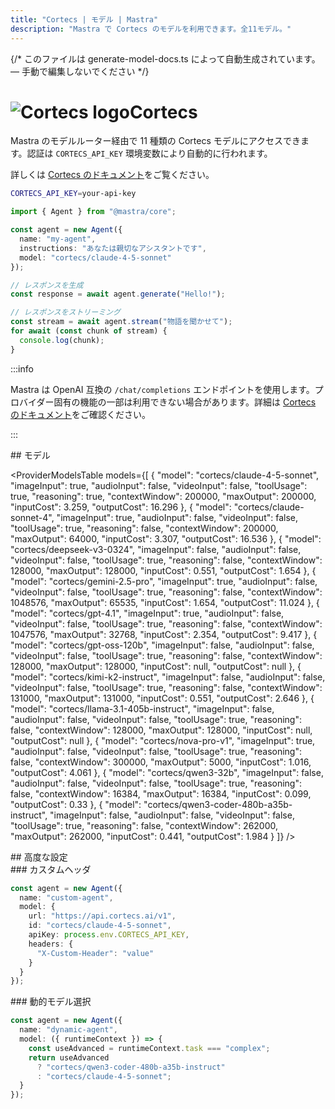 ```yaml
---
title: "Cortecs | モデル | Mastra"
description: "Mastra で Cortecs のモデルを利用できます。全11モデル。"
---
```


{/* このファイルは generate-model-docs.ts によって自動生成されています。— 手動で編集しないでください */}



# <img src="https://models.dev/logos/cortecs.svg" alt="Cortecs logo" className="inline w-8 h-8 mr-2 align-middle dark:invert dark:brightness-0 dark:contrast-200" />Cortecs

Mastra のモデルルーター経由で 11 種類の Cortecs モデルにアクセスできます。認証は `CORTECS_API_KEY` 環境変数により自動的に行われます。

詳しくは [Cortecs のドキュメント](https://cortecs.ai)をご覧ください。

```bash
CORTECS_API_KEY=your-api-key
```

```typescript
import { Agent } from "@mastra/core";

const agent = new Agent({
  name: "my-agent",
  instructions: "あなたは親切なアシスタントです",
  model: "cortecs/claude-4-5-sonnet"
});

// レスポンスを生成
const response = await agent.generate("Hello!");

// レスポンスをストリーミング
const stream = await agent.stream("物語を聞かせて");
for await (const chunk of stream) {
  console.log(chunk);
}
```

:::info

Mastra は OpenAI 互換の `/chat/completions` エンドポイントを使用します。プロバイダー固有の機能の一部は利用できない場合があります。詳細は [Cortecs のドキュメント](https://cortecs.ai)をご確認ください。

:::


<div id="models">
  ## モデル
</div>

<ProviderModelsTable
  models={[
  {
    "model": "cortecs/claude-4-5-sonnet",
    "imageInput": true,
    "audioInput": false,
    "videoInput": false,
    "toolUsage": true,
    "reasoning": true,
    "contextWindow": 200000,
    "maxOutput": 200000,
    "inputCost": 3.259,
    "outputCost": 16.296
  },
  {
    "model": "cortecs/claude-sonnet-4",
    "imageInput": true,
    "audioInput": false,
    "videoInput": false,
    "toolUsage": true,
    "reasoning": false,
    "contextWindow": 200000,
    "maxOutput": 64000,
    "inputCost": 3.307,
    "outputCost": 16.536
  },
  {
    "model": "cortecs/deepseek-v3-0324",
    "imageInput": false,
    "audioInput": false,
    "videoInput": false,
    "toolUsage": true,
    "reasoning": false,
    "contextWindow": 128000,
    "maxOutput": 128000,
    "inputCost": 0.551,
    "outputCost": 1.654
  },
  {
    "model": "cortecs/gemini-2.5-pro",
    "imageInput": true,
    "audioInput": false,
    "videoInput": false,
    "toolUsage": true,
    "reasoning": false,
    "contextWindow": 1048576,
    "maxOutput": 65535,
    "inputCost": 1.654,
    "outputCost": 11.024
  },
  {
    "model": "cortecs/gpt-4.1",
    "imageInput": true,
    "audioInput": false,
    "videoInput": false,
    "toolUsage": true,
    "reasoning": false,
    "contextWindow": 1047576,
    "maxOutput": 32768,
    "inputCost": 2.354,
    "outputCost": 9.417
  },
  {
    "model": "cortecs/gpt-oss-120b",
    "imageInput": false,
    "audioInput": false,
    "videoInput": false,
    "toolUsage": true,
    "reasoning": false,
    "contextWindow": 128000,
    "maxOutput": 128000,
    "inputCost": null,
    "outputCost": null
  },
  {
    "model": "cortecs/kimi-k2-instruct",
    "imageInput": false,
    "audioInput": false,
    "videoInput": false,
    "toolUsage": true,
    "reasoning": false,
    "contextWindow": 131000,
    "maxOutput": 131000,
    "inputCost": 0.551,
    "outputCost": 2.646
  },
  {
    "model": "cortecs/llama-3.1-405b-instruct",
    "imageInput": false,
    "audioInput": false,
    "videoInput": false,
    "toolUsage": true,
    "reasoning": false,
    "contextWindow": 128000,
    "maxOutput": 128000,
    "inputCost": null,
    "outputCost": null
  },
  {
    "model": "cortecs/nova-pro-v1",
    "imageInput": true,
    "audioInput": false,
    "videoInput": false,
    "toolUsage": true,
    "reasoning": false,
    "contextWindow": 300000,
    "maxOutput": 5000,
    "inputCost": 1.016,
    "outputCost": 4.061
  },
  {
    "model": "cortecs/qwen3-32b",
    "imageInput": false,
    "audioInput": false,
    "videoInput": false,
    "toolUsage": true,
    "reasoning": false,
    "contextWindow": 16384,
    "maxOutput": 16384,
    "inputCost": 0.099,
    "outputCost": 0.33
  },
  {
    "model": "cortecs/qwen3-coder-480b-a35b-instruct",
    "imageInput": false,
    "audioInput": false,
    "videoInput": false,
    "toolUsage": true,
    "reasoning": false,
    "contextWindow": 262000,
    "maxOutput": 262000,
    "inputCost": 0.441,
    "outputCost": 1.984
  }
]}
/>

<div id="advanced-configuration">
  ## 高度な設定
</div>

<div id="custom-headers">
  ### カスタムヘッダ
</div>

```typescript
const agent = new Agent({
  name: "custom-agent",
  model: {
    url: "https://api.cortecs.ai/v1",
    id: "cortecs/claude-4-5-sonnet",
    apiKey: process.env.CORTECS_API_KEY,
    headers: {
      "X-Custom-Header": "value"
    }
  }
});
```


<div id="dynamic-model-selection">
  ### 動的モデル選択
</div>

```typescript
const agent = new Agent({
  name: "dynamic-agent",
  model: ({ runtimeContext }) => {
    const useAdvanced = runtimeContext.task === "complex";
    return useAdvanced
      ? "cortecs/qwen3-coder-480b-a35b-instruct"
      : "cortecs/claude-4-5-sonnet";
  }
});
```
